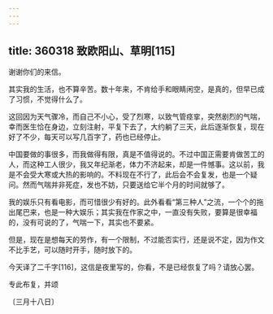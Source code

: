 ```yaml
---
---
---
```

title: 360318 致欧阳山、草明[115]
---




谢谢你们的来信。

其实我的生活，也不算辛苦。数十年来，不肯给手和眼睛闲空，是真的，但早已成了习惯，不觉得什么了。

这回因为天气骤冷，而自己不小心，受了烈寒，以致气管痉挛，突然剧烈的气喘，幸而医生恰在身边，立刻注射，平复下去了，大约躺了三天，此后逐渐恢复，现在好了不少，每天可以写几百字了，药也已经停止。

中国要做的事很多，而我做得有限，真是不值得说的。不过中国正需要肯做苦工的人，而这种工人很少，我又年纪渐老，体力不济起来，却是一件憾事。这以前，我是不会受大寒或大热的影响的。不料现在不行了，此后会不会复发，也是一个疑问。然而气喘并非死症，发也不妨，只要送给它半个月的时间就够了。

我的娱乐只有看电影，而可惜很少有好的。此外看看“第三种人”之流，一个个的拖出尾巴来，也是一种大娱乐；其实我在作家之中，一直没有失败，要算是很幸福的，没有可说的了，气喘一下，其实也不要紧。

但是，现在是想每天的劳作，有一个限制，不过能否实行，还是说不定，因为作文不比手艺，可以随时开手，随时放下的。

今天译了二千字[116]，这信是夜里写的，你看，不是已经恢复了吗？请放心罢。

专此布复，并颂

〔三月十八日〕